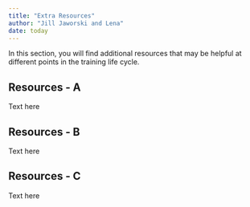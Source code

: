 ```yaml
---
title: "Extra Resources"
author: "Jill Jaworski and Lena"
date: today
---
```


In this section, you will find additional resources that may be helpful at different points in the training life cycle. 

## Resources - A

Text here 

## Resources - B

Text here 

## Resources - C

Text here 
